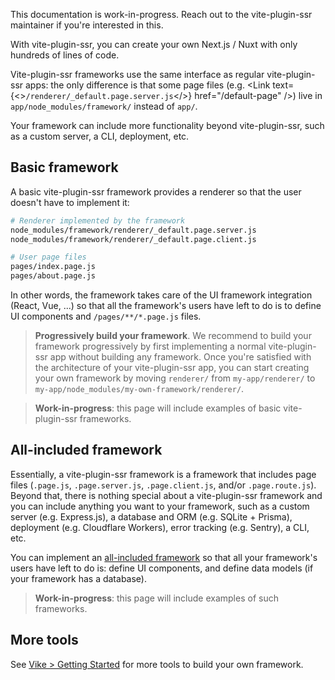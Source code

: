 
<Note type="warning">This documentation is work-in-progress. Reach out to the vite-plugin-ssr maintainer if you're interested in this.</Note>

With vite-plugin-ssr, you can create your own Next.js / Nuxt with only hundreds of lines of code.

Vite-plugin-ssr frameworks use the same interface as regular vite-plugin-ssr apps: the only difference is that some page files (e.g. <Link text={<><code>/renderer/_default.page.server.js</code></>} href="/default-page" />) live in `app/node_modules/framework/` instead of `app/`.

Your framework can include more functionality beyond vite-plugin-ssr, such as a custom server, a CLI, deployment, etc.


## Basic framework

A basic vite-plugin-ssr framework provides a renderer so that the user doesn't have to implement it:

```bash
# Renderer implemented by the framework
node_modules/framework/renderer/_default.page.server.js
node_modules/framework/renderer/_default.page.client.js

# User page files
pages/index.page.js
pages/about.page.js
```

In other words, the framework takes care of the UI framework integration (React, Vue, ...) so that all the framework's users have left to do is to define UI components and `/pages/**/*.page.js` files.

> **Progressively build your framework**. We recommend to build your framework progressively by first implementing a normal vite-plugin-ssr app without building any framework. Once you're satisfied with the architecture of your vite-plugin-ssr app, you can start creating your own framework by moving `renderer/` from `my-app/renderer/` to `my-app/node_modules/my-own-framework/renderer/`.

> **Work-in-progress**: this page will include examples of basic vite-plugin-ssr frameworks.


## All-included framework

Essentially, a vite-plugin-ssr framework is a framework that includes page files (`.page.js`, `.page.server.js`, `.page.client.js`, and/or `.page.route.js`). Beyond that, there is nothing special about a vite-plugin-ssr framework and you can include anything you want to your framework, such as a custom server (e.g. Express.js), a database and ORM (e.g. SQLite + Prisma), deployment (e.g. Cloudflare Workers), error tracking (e.g. Sentry), a CLI, etc.

You can implement an [all-included framework](https://vike.land/#all-included) so that all your framework's users have left to do is: define UI components, and define data models (if your framework has a database).

> **Work-in-progress**: this page will include examples of such frameworks.

## More tools

See [Vike > Getting Started](https://vike.land/#getting-started) for more tools to build your own framework.
